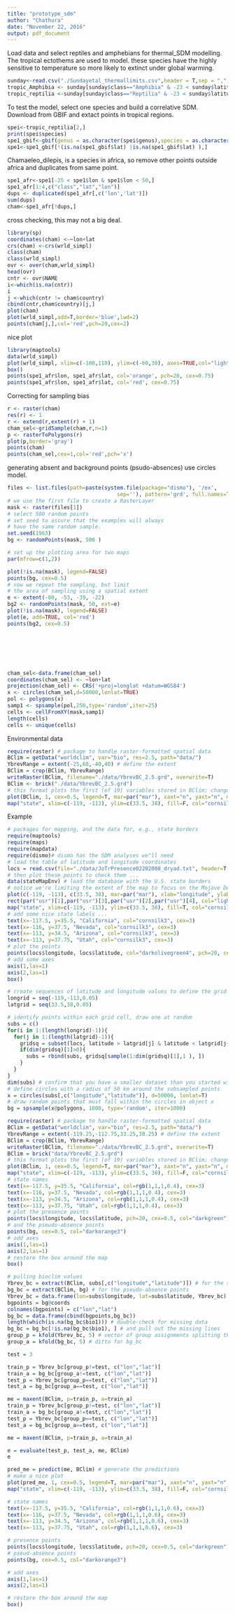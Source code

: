 ```yaml
---
title: "prototype_sdm"
author: "Chathura"
date: "November 22, 2016"
output: pdf_document
---
```


Load data and select reptiles and amphebians for thermal_SDM modelling. The tropical ectothems are used to model. these species have the highly sensitive to temperature so more likely to extinct under global warming.

```r
sunday<-read.csv("./Sundayetal_thermallimits.csv",header = T,sep = ",")
tropic_Amphibia <- sunday[sunday$class=="Amphibia" & -23 < sunday$latitude & sunday$latitude < 23,]
tropic_reptilia <-sunday[sunday$class=="Reptilia" & -23 < sunday$latitude & sunday$latitude < 23,]
```

To test the model, select one species and build a correlative SDM. Download from GBIF and extact points in tropical regions.

```r
spei<-tropic_reptilia[2,]
print(spei$species)
spe1_gbif<-gbif(genus = as.character(spei$genus),species = as.character(spei$species),geo=T)
spe1<-spe1_gbif[!(is.na(spe1_gbif$lat) |is.na(spe1_gbif$lat) ),]
```
Chamaeleo_dilepis, is a species in africa, so remove other points outside africa and duplicates from same point.
```r
spe1_afr<-spe1[-25 < spe1$lon & spe1$lon < 50,]
spe1_afr[1:4,c("class","lat","lon")]
dups <- duplicated(spe1_afr[,c('lon','lat')])
sum(dups)
cham<-spe1_afr[!dups,]
```
cross checking, this may not a big deal.
```r
library(sp)
coordinates(cham) <-~lon+lat
crs(cham) <-crs(wrld_simpl)
class(cham)
class(wrld_simpl)
ovr <- over(cham,wrld_simpl)
head(ovr)
cntr <- ovr$NAME
i<-which(is.na(cntr))
i
j <-which(cntr != cham$country)
cbind(cntr,cham$country)[j,]
plot(cham)
plot(wrld_simpl,add=T,border='blue',lwd=2)
points(cham[j,],col='red',pch=20,cex=2)
```
nice plot
```r
library(maptools)
data(wrld_simpl)
plot(wrld_simpl, xlim=c(-100,110), ylim=c(-60,30), axes=TRUE,col="light yellow")
box()
points(spe1_afr$lon, spe1_afr$lat, col='orange', pch=20, cex=0.75)
points(spe1_afr$lon, spe1_afr$lat, col='red', cex=0.75)
```

Correcting for sampling bias
```r
r <- raster(cham)
res(r) <- 1
r <- extend(r,extent(r) + 1)
cham_sel<-gridSample(cham,r,n=1)
p <- rasterToPolygons(r)
plot(p,border='gray')
points(cham)
points(cham_sel,cex=1,col='red',pch='x')
```

generating absent and background points (psudo-absences) use circles model.

```r


files <- list.files(path=paste(system.file(package="dismo"), '/ex',
                                   sep=''), pattern='grd', full.names=TRUE )
# we use the first file to create a RasterLayer
mask <- raster(files[1])
# select 500 random points
# set seed to assure that the examples will always
# have the same random sample.
set.seed(1963)
bg <- randomPoints(mask, 500 )

# set up the plotting area for two maps
par(mfrow=c(1,2))

plot(!is.na(mask), legend=FALSE)
points(bg, cex=0.5)
# now we repeat the sampling, but limit
# the area of sampling using a spatial extent
e <- extent(-80, -53, -39, -22)
bg2 <- randomPoints(mask, 50, ext=e)
plot(!is.na(mask), legend=FALSE)
plot(e, add=TRUE, col='red')
points(bg2, cex=0.5)







cham_sel<-data.frame(cham_sel)
coordinates(cham_sel) <- ~lon+lat
projection(cham_sel) <- CRS('+proj=longlat +datum=WGS84')
x <- circles(cham_sel,d=50000,lonlat=TRUE)
pol <- polygons(x)
samp1 <- spsample(pol,250,type='random',iter=25)
cells <- cellFromXY(mask,samp1)
length(cells)
cells <- unique(cells)

```

Environmental data

```r
require(raster) # package to handle raster-formatted spatial data
BClim = getData("worldclim", var="bio", res=2.5, path="data/")
YbrevRange = extent(-25,60,-40,40) # define the extent
BClim = crop(BClim, YbrevRange)
writeRaster(BClim, filename="./data/YbrevBC_2.5.grd", overwrite=T)
BClim <- brick("./data/YbrevBC_2.5.grd")
# this format plots the first (of 19) variables stored in BClim; change the 1 to 2-19 for the others
plot(BClim, 1, cex=0.5, legend=T, mar=par("mar"), xaxt="n", yaxt="n", main="Annual mean temperature (ºC x 10)")
map("state", xlim=c(-119, -113), ylim=c(33.5, 38), fill=F, col="cornsilk", add=T)
```

Example

```r
# packages for mapping, and the data for, e.g., state borders
require(maptools)
require(maps)
require(mapdata)
require(dismo)# dismo has the SDM analyses we"ll need
# load the table of latitude and longitude coordinates
locs = read.csv(file="./data/JoTrPresence02202008_dryad.txt", header=T, sep="\t")
# then plot these points to check them ...
data(stateMapEnv) # load the database with the U.S. state borders
# notice we're limiting the extent of the map to focus on the Mojave Desert region
plot(c(-119, -113), c(33.5, 38), mar=par("mar"), xlab="longitude", ylab="latitude", xaxt="n", yaxt="n", type="n", main="Joshua tree presence data")
rect(par("usr")[1],par("usr")[3],par("usr")[2],par("usr")[4], col="lightblue")
map("state", xlim=c(-119, -113), ylim=c(33.5, 38), fill=T, col="cornsilk", add=T)
# add some nice state labels ...
text(x=-117.5, y=35.5, "California", col="cornsilk3", cex=3)
text(x=-116, y=37.5, "Nevada", col="cornsilk3", cex=3)
text(x=-113, y=34.5, "Arizona", col="cornsilk3", cex=3)
text(x=-113, y=37.75, "Utah", col="cornsilk3", cex=3)
# plot the points
points(locs$longitude, locs$latitude, col="darkolivegreen4", pch=20, cex=0.5)
# add some axes
axis(1,las=1)
axis(2,las=1)
box()

```

```r

# create sequences of latitude and longitude values to define the grid
longrid = seq(-119,-113,0.05)
latgrid = seq(33.5,38,0.05)

# identify points within each grid cell, draw one at random
subs = c()
for(i in 1:(length(longrid)-1)){
  for(j in 1:(length(latgrid)-1)){
    gridsq = subset(locs, latitude > latgrid[j] & latitude < latgrid[j+1] & longitude > longrid[i] & longitude < longrid[i+1])     
    if(dim(gridsq)[1]>0){
      subs = rbind(subs, gridsq[sample(1:dim(gridsq)[1],1 ), ])
    }
  }
}
dim(subs) # confirm that you have a smaller dataset than you started with
# define circles with a radius of 50 km around the subsampled points
x = circles(subs[,c("longitude","latitude")], d=50000, lonlat=T)
# draw random points that must fall within the circles in object x
bg = spsample(x@polygons, 1000, type='random', iter=1000)

```

```r
require(raster) # package to handle raster-formatted spatial data
BClim = getData("worldclim", var="bio", res=2.5, path="data/")
YbrevRange = extent(-119.25,-112.75,33.25,38.25) # define the extent
BClim = crop(BClim, YbrevRange)
writeRaster(BClim, filename="./data/YbrevBC_2.5.grd", overwrite=T)
BClim = brick("data/YbrevBC_2.5.grd")
# this format plots the first (of 19) variables stored in BClim; change the 1 to 2-19 for the others
plot(BClim, 1, cex=0.5, legend=T, mar=par("mar"), xaxt="n", yaxt="n", main="Annual mean temperature (ºC x 10)")
map("state", xlim=c(-119, -113), ylim=c(33.5, 38), fill=F, col="cornsilk", add=T)
# state names
text(x=-117.5, y=35.5, "California", col=rgb(1,1,1,0.4), cex=3)
text(x=-116, y=37.5, "Nevada", col=rgb(1,1,1,0.4), cex=3)
text(x=-113, y=34.5, "Arizona", col=rgb(1,1,1,0.4), cex=3)
text(x=-113, y=37.75, "Utah", col=rgb(1,1,1,0.4), cex=3)
# plot the presence points
points(locs$longitude, locs$latitude, pch=20, cex=0.5, col="darkgreen")
# and the pseudo-absence points
points(bg, cex=0.5, col="darkorange3")
# add axes
axis(1,las=1)
axis(2,las=1)
# restore the box around the map
box()
```

```r
# pulling bioclim values
Ybrev_bc = extract(BClim, subs[,c("longitude","latitude")]) # for the subsampled presence points
bg_bc = extract(BClim, bg) # for the pseudo-absence points
Ybrev_bc = data.frame(lon=subs$longitude, lat=subs$latitude, Ybrev_bc)
bgpoints = bg@coords
colnames(bgpoints) = c("lon","lat")
bg_bc = data.frame(cbind(bgpoints,bg_bc))
length(which(is.na(bg_bc$bio1))) # double-check for missing data
bg_bc = bg_bc[!is.na(bg_bc$bio1), ] # and pull out the missing lines
group_p = kfold(Ybrev_bc, 5) # vector of group assignments splitting the Ybrev_bc into 5 groups
group_a = kfold(bg_bc, 5) # ditto for bg_bc

test = 3

train_p = Ybrev_bc[group_p!=test, c("lon","lat")]
train_a = bg_bc[group_a!=test, c("lon","lat")]
test_p = Ybrev_bc[group_p==test, c("lon","lat")]
test_a = bg_bc[group_a==test, c("lon","lat")]

me = maxent(BClim, p=train_p, a=train_a)
train_p = Ybrev_bc[group_p!=test, c("lon","lat")]
train_a = bg_bc[group_a!=test, c("lon","lat")]
test_p = Ybrev_bc[group_p==test, c("lon","lat")]
test_a = bg_bc[group_a==test, c("lon","lat")]

me = maxent(BClim, p=train_p, a=train_a)

e = evaluate(test_p, test_a, me, BClim)
e


```


```r

pred_me = predict(me, BClim) # generate the predictions
# make a nice plot
plot(pred_me, 1, cex=0.5, legend=T, mar=par("mar"), xaxt="n", yaxt="n", main="Predicted presence of Joshua trees")
map("state", xlim=c(-119, -113), ylim=c(33.5, 38), fill=F, col="cornsilk", add=T)

# state names
text(x=-117.5, y=35.5, "California", col=rgb(1,1,1,0.6), cex=3)
text(x=-116, y=37.5, "Nevada", col=rgb(1,1,1,0.6), cex=3)
text(x=-113, y=34.5, "Arizona", col=rgb(1,1,1,0.6), cex=3)
text(x=-113, y=37.75, "Utah", col=rgb(1,1,1,0.6), cex=3)

# presence points
points(locs$longitude, locs$latitude, pch=20, cex=0.5, col="darkgreen")
# pseud-absence points
points(bg, cex=0.5, col="darkorange3")

# add axes
axis(1,las=1)
axis(2,las=1)

# restore the box around the map
box()
```



